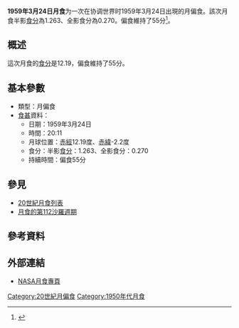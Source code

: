 {{Notability|time=2022-05-10T08:20:00+00:00}}
{{Infobox lunar eclipse
| date        = 1959年3月24日
| time        = 20:11
| nature     = 月偏食
| saros       = 112
| gamma           = -0.876
| magnitude      = 半影食分：1.263<br/>全影食分：0.270
| par_duration   = 55分
| tot_duration    = 
| chart               = Lunar eclipse chart close-1959Mar24.png
}}
'''1959年3月24日月食'''为一次在协调世界时1959年3月24日出現的月偏食。該次月食半影[[食分|食分]]為1.263、全影食分為0.270。偏食維持了55分<ref name="nasa_catalog_list">{{cite web|url=http://eclipse.gsfc.nasa.gov/LEcat/LE1901-2000.html|title=Lunar Eclipses: 1901 to 2000|language=en|publisher=[[NASA|NASA]]|archiveurl=https://web.archive.org/web/20080331031357/http://eclipse.gsfc.nasa.gov/LEcat/LE1901-2000.html|archivedate=2008-03-31|deadurl=yes|accessdate=2016-09-10}}</ref>。

== 概述 ==
這次月食的[[食分|食分]]是12.19，偏食維持了55分。

== 基本參數 ==
{{NoteUTC}}
* 類型：月偏食
*[[食甚|食甚]]資料：
** 日期：1959年3月24日
** 時間：20:11
** 月球位置：[[赤經|赤經]]12.19度、[[赤緯|赤緯]]-2.2度
** 食分：半影[[食分|食分]]：1.263、全影食分：0.270
** 持續時間：偏食55分

== 參見 ==
{{portal box|天文學}}
* [[20世紀月食列表|20世紀月食列表]]
* [[月食的第112沙羅週期|月食的第112沙羅週期]]

== 參考資料 ==
{{reflist}}

== 外部連結 ==
* [http://eclipse.gsfc.nasa.gov/lunar.html NASA月食專頁]{{Wayback|url=http://eclipse.gsfc.nasa.gov/lunar.html |date=20181231235927 }}{{en icon}}
{{Lunar-eclipse-stub}}
{{月食}}

[[Category:20世紀月偏食|Category:20世紀月偏食]]
[[Category:1950年代月食|Category:1950年代月食]]